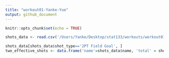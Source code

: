 ```yaml
---
title: "workout01-Yanke-Yue"
output: github_document
---
```


```r
knitr::opts_chunk$set(echo = TRUE)
```

```r
shots_data <- read.csv('/Users/Yanke/Desktop/stat133/workouts/workout01/data/shots-data.csv', stringsAsFactors = FALSE)

shots_data[shots_data$shot_type=='2PT Field Goal', ]
two_effective_shots <- data.frame('name'=shots_data$name, 'total' = shots_data$shot_made_flag, 'made'=shots_data$shot_made_flag, 'perc_made'=shots_data$shot_made_flag)
```

